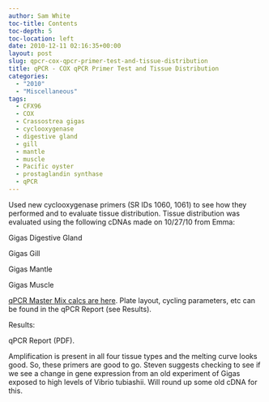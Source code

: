 ```yaml
---
author: Sam White
toc-title: Contents
toc-depth: 5
toc-location: left
date: 2010-12-11 02:16:35+00:00
layout: post
slug: qpcr-cox-qpcr-primer-test-and-tissue-distribution
title: qPCR - COX qPCR Primer Test and Tissue Distribution
categories:
  - "2010"
  - "Miscellaneous"
tags:
  - CFX96
  - COX
  - Crassostrea gigas
  - cyclooxygenase
  - digestive gland
  - gill
  - mantle
  - muscle
  - Pacific oyster
  - prostaglandin synthase
  - qPCR
---
```


Used new cyclooxygenase primers (SR IDs 1060, 1061) to see how they performed and to evaluate tissue distribution. Tissue distribution was evaluated using the following cDNAs made on 10/27/10 from Emma:

Gigas Digestive Gland

Gigas Gill

Gigas Mantle

Gigas Muscle

[qPCR Master Mix calcs are here](https://spreadsheets.google.com/ccc?key=0AmS_90rPaQMzdE1Eb3lBQkQ2RFFRZnBKYUI5VFBENUE&hl=en&authkey=COjq-m8#gid=0). Plate layout, cycling parameters, etc can be found in the qPCR Report (see Results).

Results:

qPCR Report (PDF).

Amplification is present in all four tissue types and the melting curve looks good. So, these primers are good to go. Steven suggests checking to see if we see a change in gene expression from an old experiment of Gigas exposed to high levels of Vibrio tubiashii. Will round up some old cDNA for this.
